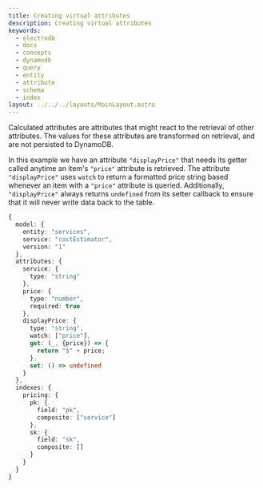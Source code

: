```yaml
---
title: Creating virtual attributes
description: Creating virtual attributes
keywords:
  - electrodb
  - docs
  - concepts
  - dynamodb
  - query
  - entity
  - attribute
  - schema
  - index
layout: ../../../layouts/MainLayout.astro
---
```


Calculated attributes are attributes that might react to the retrieval of other attributes. The values for these attributes are transformed on retrieval, and are not persisted to DynamoDB.

In this example we have an attribute `"displayPrice"` that needs its getter called anytime an item's `"price"` attribute is retrieved.  The attribute `"displayPrice"` uses `watch` to return a formatted price string based whenever an item with a `"price"` attribute is queried.  Additionally, `"displayPrice"` always returns `undefined` from its setter callback to ensure that it will never write data back to the table.

```typescript
{
  model: {
    entity: "services",
    service: "costEstimator",
    version: "1"
  },
  attributes: {
    service: {
      type: "string"
    },
    price: {
      type: "number",
      required: true
    },
    displayPrice: {
      type: "string",
      watch: ["price"],
      get: (_, {price}) => {
        return "$" + price;  
      },
      set: () => undefined
    }
  },
  indexes: {
    pricing: {
      pk: {
        field: "pk",
        composite: ["service"]
      },
      sk: {
        field: "sk",
        composite: []
      }
    }
  }
}
```